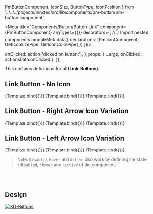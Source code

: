  PmButtonComponent,
  IconSize,
  ButtonType,
  IconPosition
} from '../../../projects/innotec/src/lib/components/pm-button/pm-button.component';

<Meta title="Components/Button/Button-Link" component={PmButtonComponent} argTypes={{}} decorators={[
  //👇 Import nested components
 moduleMetadata({
    declarations: [PmIconComponent, GetIconSizePipe, GetIconColorPipe]
 })
]}/>

<Description of={PmIconComponent} />
<Description markdown={`# Buttons`}/>

  onClicked: action('clicked on button:'),
};
  props: {
    ...args,
    onClicked: actionsData.onClicked
  },
});

This contains definitions for all **(Link-Buttons)**.

## Link Button - No Icon

<Canvas withToolbar isColumn>
  <Story name="Link" args={{
      ...ButtonData,
      label: 'Mehr erfahren',
      type: ButtonType.LINK,
    }}>
    {Template.bind({})}
  </Story>
  <Story name="Link Active" args={{
      ...ButtonData,
      label: 'Mehr erfahren',
      type: ButtonType.LINK,
      active: true,
    }}>
    {Template.bind({})}
  </Story>
  <Story name="Link Disabled" args={{
      ...ButtonData,
      label: 'Mehr erfahren',
      type: ButtonType.LINK,
      disabled: true,
    }}>
    {Template.bind({})}
  </Story>
</Canvas>

## Link Button - Right Arrow Icon Variation

<Canvas withToolbar isColumn>
  <Story name="Link Right Arrow Icon" args={{
      ...ButtonData,
      label: 'Mehr erfahren',
      type: ButtonType.LINK,
      iconPosition: IconPosition.RIGHT,
      icon: Icon.RIGHT_ARROW,
      iconRotation: 0,
    }}>
    {Template.bind({})}
  </Story>
  <Story name="Link Active Right Arrow Icon" args={{
      ...ButtonData,
      label: 'Mehr erfahren',
      type: ButtonType.LINK,
      active: true,
      iconPosition: IconPosition.RIGHT,
      icon: Icon.RIGHT_ARROW,
      iconRotation: 0,
    }}>
    {Template.bind({})}
  </Story>
  <Story name="Link Disabled Right Arrow Icon" args={{
      ...ButtonData,
      label: 'Mehr erfahren',
      type: ButtonType.LINK,
      disabled: true,
      iconPosition: IconPosition.RIGHT,
      icon: Icon.RIGHT_ARROW,
      iconRotation: 0,
    }}>
    {Template.bind({})}
  </Story>
</Canvas>

## Link Button - Left Arrow Icon Variation

<Canvas withToolbar isColumn>
  <Story name="Link Left Arrow Icon" args={{
      ...ButtonData,
      label: 'Zurück',
      type: ButtonType.LINK,
      iconPosition: IconPosition.LEFT,
      icon: Icon.LEFT_ARROW,
      iconRotation: 0,
    }}>
    {Template.bind({})}
  </Story>
  <Story name="Link Active Left Arrow Icon" args={{
      ...ButtonData,
      label: 'Zurück',
      type: ButtonType.LINK,
      active: true,
      iconPosition: IconPosition.LEFT,
      icon: Icon.LEFT_ARROW,
      iconRotation: 0,
    }}>
    {Template.bind({})}
  </Story>
  <Story name="Link Disabled Left Arrow Icon" args={{
      ...ButtonData,
      label: 'Zurück',
      type: ButtonType.LINK,
      disabled: true,
      iconPosition: IconPosition.LEFT,
      icon: Icon.LEFT_ARROW,
      iconRotation: 0,
    }}>
    {Template.bind({})}
  </Story>
</Canvas>

> Note: ``Disabled``, ``Hover`` and ``Active`` also work by defining the state ``:disabled``, ``:hover`` and ``:active`` of the component.

<br/><br/>

## Design

[![XD-Buttons](https://img.shields.io/badge/-Buttons-%235c5c5c?logo=adobexd&labelColor=450034)](https://xd.adobe.com/view/aec6f38b-76a2-4b58-b371-63fac4c7e2fe-fb95/screen/080cca3a-1be5-4721-9ae4-5cd1d7281843/specs/)
